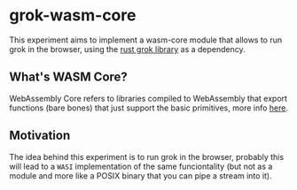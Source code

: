 # grok-wasm-core

This experiment aims to implement a wasm-core module that allows to run grok in the browser, using the [rust grok library](https://crates.io/crates/grok/versions) as a dependency.

## What's WASM Core?

WebAssembly Core refers to libraries compiled to WebAssembly that export functions (bare bones) that just support the basic primitives, more info [here](https://developer.mozilla.org/en-US/docs/WebAssembly/Concepts#webassembly_key_concepts).

## Motivation

The idea behind this experiment is to run grok in the browser, probably this will lead to a `WASI` implementation of the same funciontality (but not as a module and more like a POSIX binary that you can pipe a stream into it).
